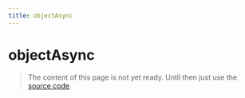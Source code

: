 ```yaml
---
title: objectAsync
---
```


# objectAsync

> The content of this page is not yet ready. Until then just use the [source code](https://github.com/fabian-hiller/valibot/blob/main/library/src/schemas/object/objectAsync.ts).
